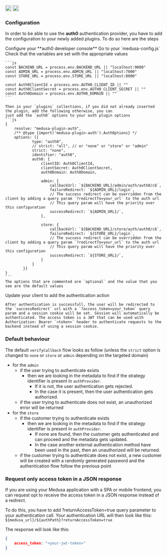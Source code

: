 <div style={{display: "flex", marginTop: "1rem"}}>
    <a style={{display: "inline"}} href="https://www.npmjs.com/package/medusa-plugin-auth"><img alt="NPM Version" src="https://img.shields.io/npm/v/medusa-plugin-auth.svg" height="20"/></a>
    <a style={{display: "inline", marginLeft: "0.5rem"}} href="https://github.com/adrien2p/medusa-plugins/tree/main/packages/medusa-plugin-auth"><img alt="NPM Version" src="https://img.shields.io/badge/github-%23121011.svg?style=Flat-square&logo=github&logoColor=white" height="20"/></a>
</div>

### Configuration

In order to be able to use the **auth0** authentication provider, you have to add the configuration to your
newly added plugins. To do so here are the steps

<CircleStep index={1}>
    Configure your **auth0 developer console**
</CircleStep>

<CircleStep index={2}>
    Go to your `medusa-config.js`
</CircleStep>

<CircleStep index={3}>
    Check that the variables are set with the appropriate values

    ```js
    const BACKEND_URL = process.env.BACKEND_URL || "localhost:9000"
    const ADMIN_URL = process.env.ADMIN_URL || "localhost:7000"
    const STORE_URL = process.env.STORE_URL || "localhost:8000"

    const Auth0ClientId = process.env.AUTH0_CLIENT_ID || ""
    const Auth0ClientSecret = process.env.AUTH0_CLIENT_SECRET || ""
    const Auth0Domain = process.env.AUTH0_DOMAIN || ""
    ```

    Then in your `plugins` collections, if you did not already inserted the plugin, add the following otherwise, you can
    just add the `auth0` options to your auth plugin options
    ```js
    {
        resolve: "medusa-plugin-auth",
        /** @type {import('medusa-plugin-auth').AuthOptions} */
        options: [{
                type: "auth0",
                // strict: "all", // or "none" or "store" or "admin"
                strict: "none",
                identifier: "auth0",
                auth0: {
                    clientID: Auth0ClientId,
                    clientSecret: Auth0ClientSecret,
                    auth0Domain: Auth0Domain,

                    admin: {
                        callbackUrl: `${BACKEND_URL}/admin/auth/auth0/cb`,
                        failureRedirect: `${ADMIN_URL}/login`,
                        // The success redirect can be overridden from the client by adding a query param `?redirectTo=your_url` to the auth url
                        // This query param will have the priority over this configuration
                        successRedirect: `${ADMIN_URL}/`,
                    },

                    store: {
                        callbackUrl: `${BACKEND_URL}/store/auth/auth0/cb`,
                        failureRedirect: `${STORE_URL}/login`,
                        // The success redirect can be overridden from the client by adding a query param `?redirectTo=your_url` to the auth url
                        // This query param will have the priority over this configuration
                        successRedirect: `${STORE_URL}/`,
                    }
                }
            }]
    }
    ```
    The options that are commented are `optional` and the value that you see are the default values
</CircleStep>

<CircleStep index={4}>
    Update your client to add the authentication action

    After authentication is successfull, the user will be redirected to the `successRedirect` url with a `?access_token=your_token` query param and a session cookie will be set. Session will automatically be authenticated. The access token is a JWT that can be used with Authorization: Bearer `<token>` header to authenticate requests to the backend instead of using a session cookie.
</CircleStep>

### Default behaviour

The default `verifyCallback` flow looks as follow (unless the `strict` option is changed to `none` or `store` or `admin` depending on the targeted domain)
- for the `admin`
    - if the user trying to authenticate exists
        - then we are looking in the metadata to find if the strategy identifier is present in `authProvider`.
          - If it is not, the user authentication gets rejected.
          - In the case it is present, then the user authentication gets authorized.
   - if the user trying to authenticate does not exist, an unauthorized error will be returned
- for the `store`
    - if the customer trying to authenticate exists
        - then we are looking in the metadata to find if the strategy identifier is present in `authProvider`.
          - If none are found, then the customer gets authenticated and can proceed and the metadata gets updated.
          - In the case another external authentication method have been used in the past, then an unauthorized
          will be returned.
   - if the customer trying to authenticate does not exist, a new customer will be created with a randomly generated password and the authentication
     flow follow the previous point

### Request only access token in a JSON response

If you are using your Medusa application with a SPA or mobile frontend, you can request opt to receive the access token in a JSON response instead of a redirect.

To do this, you have to add ?returnAccessToken=true query parameter to your authentication call. Your authentication URL will then look like this: `${medusa_url}/${authPath}?returnAccessToken=true`

The response will look like this:
```json
{
    access_token: "<your-jwt-token>"
}
```
